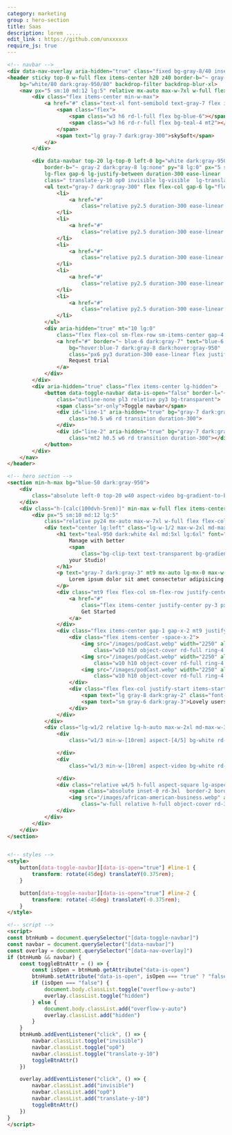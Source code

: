 ```yaml
---
category: marketing
group : hero-section
title: Saas
description: lorem .....
edit_link : https://github.com/unxxxxxx
require_js: true
---
```


```html
<!-- navbar -->
<div data-nav-overlay aria-hidden="true" class="fixed bg-gray-8/40 inset-0 z30 hidden lg-hidden"></div>
<header sticky top-0 w-full flex items-center h20 z40 border-b="~ gray-1 dark:gray-9"
    bg="white/80 dark:gray-950/80" backdrop-filter backdrop-blur-xl>
    <nav px="5 sm:10 md:12 lg:5" relative mx-auto max-w-7xl w-full flex gap-x-5 justify-between items-center>
        <div class="flex items-center min-w-max">
            <a href="#" class="text-xl font-semibold text-gray-7 flex items-center gap-x-2">
                <span class="flex">
                    <span class="w3 h6 rd-l-full flex bg-blue-6"></span>
                    <span class="w3 h6 rd-r-full flex bg-teal-4 mt2"></span>
                </span>
                <span text="lg gray-7 dark:gray-300">skySoft</span>
            </a>
        </div>

        <div data-navbar top-20 lg-top-0 left-0 bg="white dark:gray-950 lg:transparent"
            border-b="~ gray-2 dark:gray-8 lg:none" py="8 lg:0" px="5 sm:10 md:12 lg:0" w-full fixed lg-relative
            lg-flex gap-6 lg-justify-between duration-300 ease-linear
            class=" translate-y-10 op0 invisible lg-visible  lg-translate-y-0 lg-op100">
            <ul text="gray-7 dark:gray-300" flex flex-col gap-6 lg="flex-row items-center w-full justify-center">
                <li>
                    <a href="#"
                        class="relative py2.5 duration-300 ease-linear hover-text-blue-6">Solutions</a>
                </li>
                <li>
                    <a href="#"
                        class="relative py2.5 duration-300 ease-linear hover-text-blue-6">Company</a>
                </li>
                <li>
                    <a href="#"
                        class="relative py2.5 duration-300 ease-linear hover-text-blue-6">Plateform</a>
                </li>
                <li>
                    <a href="#"
                        class="relative py2.5 duration-300 ease-linear hover-text-blue-6">Resources</a>
                </li>
                <li>
                    <a href="#"
                        class="relative py2.5 duration-300 ease-linear hover-text-blue-6">Contact</a>
                </li>
            </ul>
            <div aria-hidden="true" mt="10 lg:0"
                class="flex flex-col sm-flex-row sm-items-center gap-4 lg-min-w-max">
                <a href="#" border="~ blue-6 dark:gray-7" text="blue-6 hover:white dark:white"
                    bg="hover:blue-7 dark:gray-8 dark:hover:gray-950"
                    class="px6 py3 duration-300 ease-linear flex justify-center w-full sm-w-auto rd-full">
                    Request trial
                </a>
            </div>
        </div>
        <div aria-hidden="true" class="flex items-center lg-hidden">
            <button data-toggle-navbar data-is-open="false" border-l="~ gray-3 dark:gray-7"
                class="outline-none pl3 relative py3 bg-transparent">
                <span class="sr-only">Toggle navbar</span>
                <div id="line-1" aria-hidden="true" bg="gray-7 dark:gray-3"
                    class="h0.5 w6 rd transition duration-300">
                </div>
                <div id="line-2" aria-hidden="true" bg="gray-7 dark:gray-3"
                    class="mt2 h0.5 w6 rd transition duration-300"></div>
            </button>
        </div>
    </nav>
</header>

<!-- hero section -->
<section min-h-max bg="blue-50 dark:gray-950">
    <div
        class="absolute left-0 top-20 w40 aspect-video bg-gradient-to-br from-blue-6 to-sky-400 rd-full blur-3xl op60">
    </div>
    <div class="h-[calc(100dvh-5rem)]" min-max w-full flex items-center>
        <div px="5 sm:10 md:12 lg:5"
            class="relative py24 mx-auto max-w-7xl w-full flex flex-col lg-flex-row lg-items-stretch gap-10">
            <div text="center lg:left" class="lg-w-1/2 max-w-2xl md-max-w-3xl mx-auto ">
                <h1 text="teal-950 dark:white 4xl md:5xl lg:6xl" font="semibold display">
                    Manage with better
                    <span
                        class="bg-clip-text text-transparent bg-gradient-to-br from-teal-6 to-blue-6">experience</span>
                    your Studio!
                </h1>
                <p text="gray-7 dark:gray-3" mt9 mx-auto lg-mx-0 max-w-xl>
                    Lorem ipsum dolor sit amet consectetur adipisicing elit. Illum, beatae omnis ipsa magnam neque ut
                </p>
                <div class="mt9 flex flex-col sm-flex-row justify-center lg-justify-start gap-4">
                    <a href="#"
                        class="flex items-center justify-center py-3 px-6 shadow-lg bg-blue-6 transition ease-linear hover-bg-blue-8 active-bg-blue-7 text-white rd-full">
                        Get Started
                    </a>
                </div>
                <div class="flex items-center gap-1 gap-x-2 mt9 justify-center lg-justify-start py5">
                    <div class="flex items-center -space-x-2">
                        <img src="/images/podCast.webp" width="2250" alt="listener avatar"
                            class="w10 h10 object-cover rd-full ring-4 ring-white dark-ring-gray-950">
                        <img src="/images/podCast.webp" width="2250" alt="listener avatar"
                            class="w10 h10 object-cover rd-full ring-4 ring-white dark-ring-gray-950">
                        <img src="/images/podCast.webp" width="2250" alt="listener avatar"
                            class="w10 h10 object-cover rd-full ring-4 ring-white dark-ring-gray-950">
                    </div>
                    <div class="flex flex-col justify-start items-start ">
                        <span text="lg gray-8 dark:gray-2" class="font-semibold">+12k</span>
                        <span text="sm gray-6 dark:gray-3">Lovely users</span>
                    </div>
                </div>
            </div>
            <div class="lg-w1/2 relative lg-h-auto max-w-2xl md-max-w-3xl mx-auto hidden md-flex justify-end">
                <div
                    class="w1/3 min-w-[10rem] aspect-[4/5] bg-white rd-3xl border border-gray-2 absolute left-7 -top-10 z10">

                </div>
                <div
                    class="w1/3 min-w-[10rem] aspect-video bg-white rd-3xl border border-gray-2 absolute left-0 -bottom-10 z10">

                </div>
                <div class="relative w4/5 h-full aspect-square lg-aspect-auto">
                    <span class="absolute inset-0 rd-3xl  border-2 border-dashed border-blue-6 flex rotate-6"></span>
                    <img src="/images/african-american-business.webp" alt="sidebiew image"
                        class="w-full relative h-full object-cover rd-3xl">
                </div>
            </div>
        </div>
    </div>
</section>


<!-- styles -->
<style>
    button[data-toggle-navbar][data-is-open="true"] #line-1 {
        transform: rotate(45deg) translateY(0.375rem);
    }

    button[data-toggle-navbar][data-is-open="true"] #line-2 {
        transform: rotate(-45deg) translateY(-0.375rem);
    }
</style>

<!-- script -->
<script>
const btnHumb = document.querySelector("[data-toggle-navbar]")
const navbar = document.querySelector("[data-navbar]")
const overlay = document.querySelector("[data-nav-overlay]")
if (btnHumb && navbar) {
    const toggleBtnAttr = () => {
        const isOpen = btnHumb.getAttribute("data-is-open")
        btnHumb.setAttribute("data-is-open", isOpen === "true" ? "false" : "true")
        if (isOpen === "false") {
            document.body.classList.toggle("overflow-y-auto")
            overlay.classList.toggle("hidden")
        } else {
            document.body.classList.add("overflow-y-auto")
            overlay.classList.add("hidden")
        }
    }
    btnHumb.addEventListener("click", () => {
        navbar.classList.toggle("invisible")
        navbar.classList.toggle("op0")
        navbar.classList.toggle("translate-y-10")
        toggleBtnAttr()
    })

    overlay.addEventListener("click", () => {
        navbar.classList.add("invisible")
        navbar.classList.add("op0")
        navbar.classList.add("translate-y-10")
        toggleBtnAttr()
    })
}
</script>
```